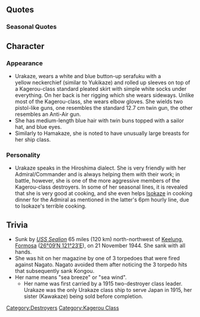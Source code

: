 {{ShipPageHeader}}

==Quotes==
{{ShipQuotes
|Introduction = うち、浦風じゃ、よろしくね！
|Introduction/En = It's me, Urakaze, nice to meet 'ya!
|Introduction/Note = She speaks in Hiroshima dialect.

|Introduction/D Kai = うち、改陽炎型になったんよ。提督、聞いてるけ？うん、えいんよ、今日もよろしくじゃ。
|Introduction/D Kai/En = I'm a remodeled Kagerou-class now. 'ya listenin', Admiral? Yup, it's great. Cheers for t'day too.

|Library = 生まれは大阪、所属は呉。真珠湾からガダルカナルまで駆けまわったんじゃ。<br>最期は金剛姉さんを護衛して台湾海峡…<br>まぁ、もうどうにもならんなぁ……。
|Library/En = Osaka-born, attached to Kure. I saw action from Pearl Harbor to Guadalcanal.<br>My last moments were escorting Kongou nee-san at the Taiwan Strait.<br>Anyway, there's nothing that can be done anymore...

|Secretary 1 = うちに何か用？
|Secretary 1/En = What d'ya need from me?

|Secretary 2 = 提督さん、今日も元気じゃねえ
|Secretary 2/En = Admiral-san, you're lookin' energetic today as well.

|Secretary 2/D Kai = 浦風の出番じゃね。ええよ。
|Secretary 2/D Kai/En = It's my turn now. Nice.

|Secretary 3 = こら！どこ触っとるんじゃ
|Secretary 3/En = Hey! Just where are 'ya touching?!

|Idle = んんん、そろそろ出かけたいとこじゃな。
|Idle/En = Mmmmm, I'd like to go out soon.

|Secretary Married = 提督さん！無理は禁物やで！
|Secretary Married/En = Admiral-san! Being reckless is forbidden!

|Secretary Married/D Kai = 提督、一緒にお散歩はどうじゃ？ん？うふ〜どうじゃ？
|Secretary Married/D Kai/En = Admiral, wanna go for a stroll wit me? Hmmm? Heh~ Well?

|Wedding = 一日中頑張っとる提督を見てると、なんだかほっとけなくて…なっ！あまり、無理せんでね！
|Wedding/En = Whenever I see th' Admiral doing his best all day long, somehow I just can't leave you alone... yeah! Don't be too reckless, alright?

|Looking At Scores = 提督さん？早く読んだ方がええよ
|Looking At Scores/En = Admiral-san? It's be good to read it soon.

|Looking At Scores/D Kai = 情報け？うちに任せとき。えへぇ…ど…くい…ん…しょ…うん！
|Looking At Scores/D Kai/En = Intelligence? Leave it 'ta me. Hup... there... we...ngh... go... here!

|Joining A Fleet = うちに任しとき！
|Joining A Fleet/En = Leave it 'ta me!

|Equipment 1 = うちが強ければ、みんなを護れるけえね！
|Equipment 1/En = As long as I'm strong, I would be able to protect everyone!

|Equipment 2 = ちぃと、カッコよくなったかなぁ？
|Equipment 2/En = Hey, did I get a bit cooler?

|Equipment 2/D Kai = いい改修じゃけ。ええ塩梅じゃね。
|Equipment 2/D Kai/En = This is a nice upgrade. Feelin' great.

|Equipment 3 = 素敵じゃねぇ♪
|Equipment 3/En = It's awesome♪

|Equipment 3/Kai = 任しとき♪
|Equipment 3/Kai/En = Leave it 'ta me♪

|Supply = 補給は大切じゃな
|Supply/En = Re-supply is important, yeah?

|Docking Minor = 助かるわ～
|Docking Minor/En = 'ya saved me~

|Docking Major = いや～、ぶち疲れたわ
|Docking Major/En = Man~, I'm totally beat.

|Docking Complete = 修復完了したけえね。
|Docking Complete/En = The repair has completed, so...

|Construction = 新しい艦が入ってきたのう
|Construction/En = There's a new ship brought in.

|Returning From Sortie = 作戦終了した艦隊があるよ
|Returning From Sortie/En = There's a fleet that just completed it's mission.

|Starting A Sortie = さーて♪　浦風、出撃じゃ！
|Starting A Sortie/En = Well~then♪ Urakaze, headin' out!

|Battle Start = 砲雷撃戦、開始じゃ！
|Battle Start/En = Naval battle, startin'!

|Battle Start/D Kai = 対潜警戒は厳とせんと。ふん！
|Battle Start/D Kai/En = Gotta stay on anti-submarine alert. Hmph!

|Attack = おどりゃあ！
|Attack/En = Bastards!
|Attack/Note = おどりゃあ is a Hiroshima dialect word (not a SFX; it's used as 2nd person pronoun but usually only in anger)

|Night Battle = 邪魔じゃけえ！
|Night Battle/En = You're in the way!

|Night Attack = そこ退けやー！
|Night Attack/En = Driving 'em back!

|MVP = 心配いらんよ。ウチがついておるからこの艦隊は大丈夫じゃて！
|MVP/En = There's no need to worry. Because I'm here this fleet is safe!

|Minor Damage 1 = いやぁっ！ちっと失敗…！
|Minor Damage 1/En = Oh no! A little mistake...!

|Minor Damage 2 = いったったぁ！
|Minor Damage 2/En = Ow-ow-ow!

|Major Damage = 砲塔へしゃげとる*2し、ボロボロになってしもうた…
|Major Damage/En = My turrets are broke, and I'm all battered...

|Sunk = うちに構わず、早くここから離脱したほうが…ええ…
|Sunk/En = Don't worry 'bout me, it's better... to do a speedy withdrawal... from here...
}}

=== Seasonal Quotes ===
{{Shipquoteseasonal
|NewYear2015 = 提督、謹賀新年じゃけぇ。今年もよろしゅうね！
|NewYear2015_EN = Admiral, it's the new year. I'll be counting on you this year too!
|NewYear2015_Clip = {{Audio|file=Urakaze_2015newyear.ogg}}
|NewYear2015_Note = Also appeared on [[Seasonal/New_Year_2016|New Year 2016]]

|Fall2015 = 提督、秋やね。よかったら一緒に鎮守府の秋祭りに…。ん、忙しかったら浜風と行くけん…。うふふ、そう？うふふふ。
|Fall2015_EN = Admiral, it's autumn. Mind if we go the naval base's autumn festival together... Uhm, if you're busy I'll just go with Hamakaze. Eh, really? Ehehe.
|Fall2015_Clip = {{Audio|file=Urakaze_Autumn_2015.ogg}}
|Fall2015_Note = ''As secretary''

|Fall2015_2 = 提督、うち、祭りの射的は得意なんや。どれが欲しいけ？うちが取っちゃるけ。まかしとき！
|Fall2015_2_EN = Admiral, I'm pretty good at these shooting galleries. Which one do you want? I'm gonna get it for you, just leave it to me.
|Fall2015_2_Clip = {{Audio|file=Urakaze_Autumn_2015_Secretary_2.ogg}}
|Fall2015_2_Note = ''As secretary''

|Fall2015_3 = まかしとき！
|Fall2015_3_EN = Just leave it to me! (Equipment 3 (Kai))
|Fall2015_3_Clip = {{Audio|file=UrakazeKai_Autumn_2015_Equipment_3.ogg}}
|Fall2015_3_Note = ''As Kai (Equipment 3)''

|Christmas2015 = クリスマスじゃけーね。うちも色々作ってみたけいな。お味はどうじゃ？
|Christmas2015_EN = It's Christmas. I also made various food,  please see for yourself. How's the taste?
|Christmas2015_Clip = {{Audio|file=Urakaze_Christmas_2015.ogg}}
|Christmas2015_Note = 

|EndofYear2015 = もう師走になってしもた。大掃除終わったらおせちの準備も・・・あ、うん、うちに任しときぃ♪　ああ磯風？うん、手伝って。
|EndofYear2015_EN = It's already December. I've already finished with cleaning, so I should prepare the New Year's Food... Ah, yeah, leave it to me!♪ What is it, Isokaze? Yeah, I'll help you.
|EndofYear2015_Clip = {{Audio|file=Urakaze_End_of_Year_2015.ogg}}
|EndofYear2015_Note = 

|Setsubun2015 = 提督？なんでうちに豆を投げるんじゃ？怒らんけぇ言うてみ？ん？んー？
|Setsubun2015_EN = Admiral? Why are you throwing beans at me? I won't get angry, so tell me. Hmm? Hmmm--?	
|Setsubun2015_Clip = {{Audio|file=Urakaze_Setsubun.ogg}}
|Setsubun2015_Note =  

|Valentine2016 = ウチ、チョコ作ったんじゃ。提督、良かったら、食べても、ええんよ？
|Valentine2016_EN = I made sum chocolate for ya. Admiral, if you'd like, want'a bite?	
|Valentine2016_Clip = {{Audio|file=Urakaze Valentine 2016.ogg}}
|Valentine2016_Note =  

|WhiteDay2016 = え、これ…チョコのお返しに？ふ、提督…素敵じゃね。
|WhiteDay2016_EN = Eh, this is... in return for the chocolate? Fu, Admiral... how great.
|WhiteDay2016_Clip = {{Audio|file=Urakaze White Day 2016.ogg}}
|WhiteDay2016_Note =

|ThirdAnniversary2016 = 提督、三周年じゃけ！ほんま驚きやね！うちも嬉しいんじゃん！うふふ
|ThirdAnniversary2016_EN = Admiral, it's da third an'versary! What a surprise! I'm also feelin' quite jolly! Ufufu
|ThirdAnniversary2016_Clip = {{Audio|file=Urakaze_Third_Anniversary.ogg}}
|ThirdAnniversary2016_Note = 

|RainySeason2016 = 雨… 梅雨じゃね。紫陽花の花、綺麗じゃね。うち、好きなんじゃ。
|RainySeason2016_EN = Rain... oh, the rainy season. The Hydrangeas, aren't they pretty. I love 'em.
|RainySeason2016_Clip = {{Audio|file=Urakaze Rainy Season 2016.ogg}}
|RainySeason2016_Note = 
}}

==Character==

=== Appearance ===
* Urakaze, wears a white and blue button-up serafuku with a yellow neckerchief (similar to Yukikaze) and rolled up sleeves on top of a Kagerou-class standard pleated skirt with simple white socks under everything. On her back is her rigging which she wears sideways. Unlike most of the Kagerou-class, she wears elbow gloves. She wields two pistol-like guns, one resembles the standard 12.7 cm twin gun, the other resembles an Anti-Air gun.
* She has medium-length blue hair with twin buns topped with a sailor hat, and blue eyes.
* Similarly to Hamakaze, she is noted to have unusually large breasts for her ship class.

=== Personality ===
*Urakaze speaks in the Hiroshima dialect. She is very friendly with her Admiral/Commander and is always helping them with their work; in battle, however, she is one of the more aggressive members of the Kagerou-class destroyers. In some of her seasonal lines, it is revealed that she is very good at cooking, and she even helps [[Isokaze]] in cooking dinner for the Admiral as mentioned in the latter's 6pm hourly line, due to Isokaze's terrible cooking.

==Trivia==
*Sunk by ''[http://en.wikipedia.org/wiki/USS_Sealion_%28SS-315%29 USS Sealion]'' 65 miles (120 km) north-northwest of [http://en.wikipedia.org/wiki/Keelung Keelung], [http://en.wikipedia.org/wiki/Taiwan Formosa] (<span style="position: relative; white-space: nowrap;">[http://tools.wmflabs.org/geohack/geohack.php?pagename=Japanese_destroyer_Urakaze&params=26_09_N_121_23_E_ 26°09′N 121°23′E]</span>), on 21 November 1944. She sank with all hands.
*She was hit on her magazine by one of 3 torpedoes that were fired against Nagato. Nagato avoided them after noticing the 3 torpedo hits that subsequently sank Kongou.
*Her name means "sea breeze" or "sea wind".
**Her name was first carried by a 1915 two-destroyer class leader. Urakaze was the only Urakaze class ship to serve Japan in 1915, her sister (Kawakaze) being sold before completion.

{{ShipPageFooter}}
[[Category:Destroyers]]
[[Category:Kagerou Class]]